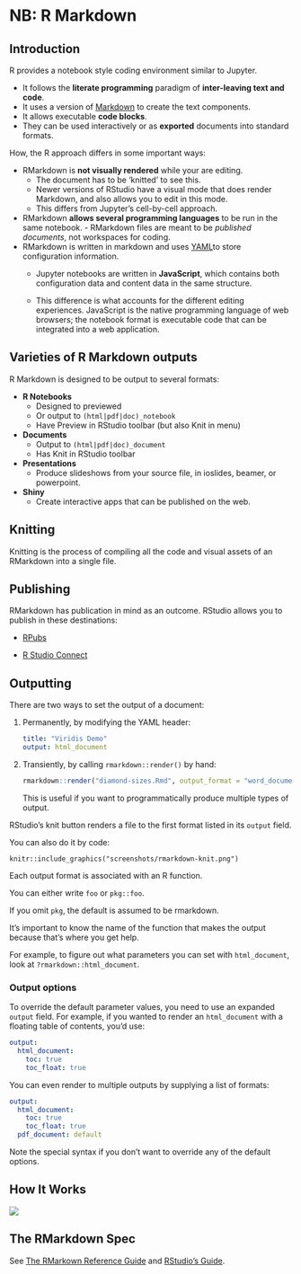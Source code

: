 # NB: R Markdown

## Introduction

R provides a notebook style coding environment similar to Jupyter.

-   It follows the **literate programming** paradigm of **inter-leaving text and code**.
-   It uses a version of [Markdown](https://www.markdownguide.org/) to create the text components.
-   It allows executable **code blocks**.
-   They can be used interactively or as **exported** documents into standard formats.

How, the R approach differs in some important ways:

-   RMarkdown is **not visually rendered** while your are editing.
    -   The document has to be 'knitted' to see this.
    -   Newer versions of RStudio have a visual mode that does render Markdown, and also allows you to edit in this mode.
    -   This differs from Jupyter's cell-by-cell approach.
-   RMarkdown **allows several programming languages** to be run in the same notebook. - RMarkdown files are meant to be *published documents*, not workspaces for coding.
-   RMarkdown is written in markdown and uses [YAML](https://yaml.org/)to store configuration information.
    -   Jupyter notebooks are written in **JavaScript**, which contains both configuration data and content data in the same structure.

    -   This difference is what accounts for the different editing experiences.
        JavaScript is the native programming language of web browsers; the notebook format is executable code that can be integrated into a web application.

## Varieties of R Markdown outputs

R Markdown is designed to be output to several formats:

-   **R Notebooks**
    -   Designed to previewed
    -   Or output to `(html|pdf|doc)_notebook`
    -   Have Preview in RStudio toolbar (but also Knit in menu)
-   **Documents**
    -   Output to `(html|pdf|doc)_document`
    -   Has Knit in RStudio toolbar
-   **Presentations**
    -   Produce slideshows from your source file, in ioslides, beamer, or powerpoint.
-   **Shiny**
    -   Create interactive apps that can be published on the web.

## Knitting

Knitting is the process of compiling all the code and visual assets of an RMarkdown into a single file.

## Publishing

RMarkdown has publication in mind as an outcome.
RStudio allows you to publish in these destinations:

-   [RPubs](https://rpubs.com/)

-   [R Studio Connect](https://www.rstudio.com/products/connect/)

## Outputting

There are two ways to set the output of a document:

1.  Permanently, by modifying the YAML header:

    ```yaml
    title: "Viridis Demo"
    output: html_document
    ```

2.  Transiently, by calling `rmarkdown::render()` by hand:

    ```r
    rmarkdown::render("diamond-sizes.Rmd", output_format = "word_document")
    ```

    This is useful if you want to programmatically produce multiple types of output.

RStudio's knit button renders a file to the first format listed in its `output` field.

You can also do it by code:

```
knitr::include_graphics("screenshots/rmarkdown-knit.png")
```

Each output format is associated with an R function.

You can either write `foo` or `pkg::foo`.

If you omit `pkg`, the default is assumed to be rmarkdown.

It's important to know the name of the function that makes the output because that's where you get help.

For example, to figure out what parameters you can set with `html_document`, look at `?rmarkdown::html_document`.

### Output options

To override the default parameter values, you need to use an expanded `output` field.
For example, if you wanted to render an `html_document` with a floating table of contents, you'd use:

``` yaml
output:
  html_document:
    toc: true
    toc_float: true
```

You can even render to multiple outputs by supplying a list of formats:

``` yaml
output:
  html_document:
    toc: true
    toc_float: true
  pdf_document: default
```

Note the special syntax if you don't want to override any of the default options.

## How It Works

![](images/paste-7C07E815.png)

## The RMarkdown Spec

See [The RMarkown Reference Guide](https://www.rstudio.com/wp-content/uploads/2015/03/rmarkdown-reference.pdf?_ga=2.194053733.950222666.1657155877-187437491.1653052010) and [RStudio's Guide](https://rmarkdown.rstudio.com/lesson-1.html).
